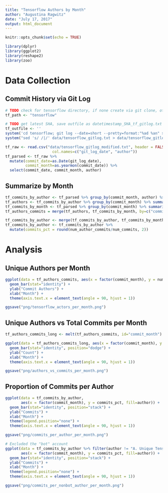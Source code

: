 ```yaml
---
title: "Tensorflow Authors by Month"
author: "Augustina Ragwitz"
date: "July 17, 2017"
output: html_document
---
```


```r
knitr::opts_chunk$set(echo = TRUE)
```

```r
library(dplyr)
library(ggplot2)
library(reshape2)
library(zoo)
```

# Data Collection

## Commit History via Git Log

```r
# TODO check for tensorflow directory, if none create via git clone, otherwise git pull to update
tf_path <- "tensorflow"

# TODO get latest SHA, save outfile as datetimestamp_SHA_tf_gitlog.txt
tf_outfile <- ''
system('cd tensorflow; git log --date=short --pretty=format:"%ad %an" > ../data/tensorflow_gitlog.txt')
system("sed 's/ /|/' data/tensorflow_gitlog.txt > data/tensorflow_gitlog_modified.txt")
```

```r
tf_raw <- read.csv("data/tensorflow_gitlog_modified.txt", header = FALSE, sep = "|",
                     col.names=c("git_log_date", "author"))
tf_parsed <- tf_raw %>% 
  mutate(commit_date=as.Date(git_log_date),
         commit_month=as.yearmon(commit_date)) %>% 
  select(commit_date, commit_month, author)
```

## Summarize by Month

```r
tf_commits_by_author <- tf_parsed %>% group_by(commit_month, author) %>% summarise(num_author_commits=n())
tf_authors <- tf_commits_by_author %>% group_by(commit_month) %>% summarise(num_authors=n())
tf_commits_by_month <- tf_parsed %>% group_by(commit_month) %>% summarise(num_commits=n())
tf_authors_commits = merge(tf_authors, tf_commits_by_month, by=c("commit_month"))

tf_commits_by_author <- merge(tf_commits_by_author, tf_commits_by_month, by=c("commit_month"))
tf_commits_by_author <- tf_commits_by_author %>% 
  mutate(commits_pct = round(num_author_commits/num_commits, 2))
```

# Analysis

## Unique Authors per Month

```r
ggplot(data = tf_authors_commits, aes(x = factor(commit_month), y = num_authors)) +
  geom_bar(stat="identity") +
  ylab("Commit Authors") +
  xlab("Month") +
  theme(axis.text.x = element_text(angle = 90, hjust = 1))

ggsave("png/tensorflow_actors_per_month.png")
```

## Unique Authors vs Total Commits per Month

```r
tf_authors_commits_long <- melt(tf_authors_commits, id="commit_month")

ggplot(data = tf_authors_commits_long, aes(x = factor(commit_month), y = value, fill = variable)) +
  geom_bar(stat="identity", position="dodge") +
  ylab("Count") +
  xlab("Month") +
  theme(axis.text.x = element_text(angle = 90, hjust = 1))

ggsave("png/authors_vs_commits_per_month.png")
```

## Proportion of Commits per Author

```r
ggplot(data = tf_commits_by_author, 
       aes(x = factor(commit_month), y = commits_pct, fill=author)) +
  geom_bar(stat="identity", position="stack") +
  ylab("Commits") +
  xlab("Month") +
  theme(legend.position="none") +
  theme(axis.text.x = element_text(angle = 90, hjust = 1))

ggsave("png/commits_per_author_per_month.png")

# Excluded the "bot" account
ggplot(data = tf_commits_by_author %>% filter(author != "A. Unique TensorFlower"), 
       aes(x = factor(commit_month), y = commits_pct, fill=author)) +
  geom_bar(stat="identity", position="stack") +
  ylab("Commits") +
  xlab("Month") +
  theme(legend.position="none") +
  theme(axis.text.x = element_text(angle = 90, hjust = 1))

ggsave("png/commits_per_nonbot_author_per_month.png")
```

